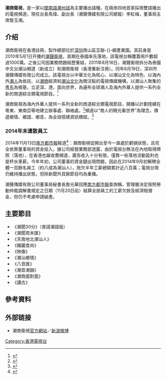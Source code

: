 {{primarysources|time=2014-01-09T14:01:55+00:00}}
{{Infobox Network
| network_name     = 潮商衛視
| network_type     = [[衛星電視|衛星電視]]
| network_logo     = 
| foundation       = 
| broadcast_area   = 大中華地區和東南亞
| airdate          = 2011年10月1日
| launch_date      = 2011年10月1日
| dissolved        = 2019年4月1日
| country          = 中国
| locations        = 香港島中西區上環德輔道西81-85號潮州會館4樓
| groups           = [[衛星電視|衛星電視]]
| website          = http://www.ecstv.com/
}}
'''潮商衛視'''，是一家以[[潮州話|閩南語潮州話]]為主要播出語種，在兩岸四地首家採用雙語播出的電視頻道，現任台長馬煒、副台長（潮聲傳媒有限公司總裁）李紅梅，董事局主席詹玉湘。

== 介绍 ==
潮商衛視在香港註冊，製作總部位於[[深圳|深圳]]南山區互聯-{}-網產業園。其前身是2010年5月1日开播的[[潮聲衛視|潮聲衛視]]，首期在泰國率先落地，該電視台稱覆蓋用戶數超過1000萬。之後公司因業務問題經歷重組，2011年8月16日，潮聲衛視拆分為泰國中文台潮汕頻道（新成立）和潮商衛視（香港重新注冊）。同年8月19日，深圳市潮聲傳媒有限公司成立。該電視台以中華文化為核心、以潮汕文化為特色、以海內外[[潮州民系|潮人]]為依託、以[[潮商|潮商]]經濟和[[潮汕文化|潮汕文化]]為關注點的電視傳媒機構，以潮汕人聚集的[[粤东|粤东]]為根基，立足深、港，面向世界，為遍布全球潮人及海內外華人提供一系列全新的商道綜合類電視節目。<ref>
{{cite news |url=http://www.ecstv.com/About_channel.aspx |title=頻道定位 |work=關於潮視 |date=2013-05-23 |accessdate=2013-05-23 |archive-url=https://web.archive.org/web/20130430072817/http://www.ecstv.com/About_channel.aspx |archive-date=2013-04-30 |dead-url=yes }}
</ref>

潮商衛視為海內外華人提供一系列全新的商道綜合類電視節目，開播以計劃陸續在粵東、東南亞等地建立辦事處、聯絡處。<ref>{{cite news |url=http://www.ecstv.com/About_contact.aspx |title=聯絡我們 |work=關於潮視 |date=2014-01-09 |accessdate=2014-01-09 |archive-url=https://web.archive.org/web/20140109150428/http://www.ecstv.com/About_contact.aspx |archive-date=2014-01-09 |dead-url=yes }}</ref>頻道以“商人的眼光看世界”為理念，傳遞鄉情、鄉誼、鄉音，為全球搭建資訊橋樑。<ref>
{{cite news |url=http://www.ecstv.com/About_concept.aspx |title=文化理念 |work=關於潮視 |date=2013-05-23 |accessdate=2013-05-23 |archive-url=https://web.archive.org/web/20130430042917/http://www.ecstv.com/About_concept.aspx |archive-date=2013-04-30 |dead-url=yes }}
</ref>
=== 2014年末遣散員工 ===
2014年11月13日[[南方都市報|南方都市報]]報道<ref>{{cite news|url=http://epaper.nandu.com/epaper/H/html/2014-11/13/content_3343464.htm|title=潮商衛視解聘全體員工 資金鏈斷裂欠薪近800萬|work=南方都市報|date=2014-11-13|deadurl=yes|archiveurl=https://web.archive.org/web/20141113135257/http://epaper.nandu.com/epaper/H/html/2014-11/13/content_3343464.htm|archivedate=2014-11-13}}</ref>：潮商衛視從開台至今一直處於虧損狀態，且完全依靠董事局的資金投入。據公司經營業務部透露，由於電視台無法在內地取得牌照（落地），在香港也屬收費頻道，廣告收入十分有限，僅靠一些落地活動盈利也是杯水車薪。今年年初，公司董事的資金鏈出現問題，因此在2014年9月初解聘全體一百餘名員工（約八成為潮汕人），拖欠半年工薪總額累計近八百萬；電視台現仍維持播出狀態，但除新聞外其餘節目均為重播。

潮聲傳媒有限公司董事局秘書長詹光華回應[[南方都市報|南方都市報]]查詢稱，管理層決定按照勞動仲裁調解書規定之日期（11月20日前）結算全部員工的工薪欠款及經濟賠償金，但仍不考慮申請破產。

== 主要節目 ==
*《潮聞30分》（普語潮語版）
*《潮聞周末匯》
*《天南地北潮汕人》
*《媚麗食尚》
*《映像》
*《潮汕鄉情》
*《八音匯》
*《潮音潮韻》
*《潮商面對面》
*《講古》

== 參考資料 ==
{{reflist}}

== 外部链接 == 
*潮商衛視[https://web.archive.org/web/20120305002311/http://www.ecstv.com/ 官方網站]／[http://www.weibo.com/chaoshangtvhk 新浪微博] {{Wayback|url=http://www.weibo.com/chaoshangtvhk |date=20200202172809 }}

{{香港電視台}}
[[Category:香港電視台|Category:香港電視台]]